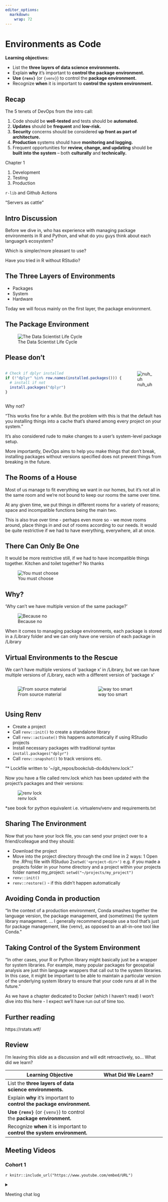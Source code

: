 ```yaml
---
editor_options: 
  markdown: 
    wrap: 72
---
```


# Environments as Code

**Learning objectives:**

-   List the **three layers of data science environments.**
-   Explain **why** it's important to **control the package
    environment.**
-   **Use `{renv}`** (or `{venv}`) to control the **package
    environment.**
-   Recognize **when** it is important to **control the system
    environment.**

## Recap

The 5 tenets of DevOps from the intro call:

1.  Code should be **well-tested** and tests should be **automated.**
2.  **Updates** should be **frequent** and **low-risk.**
3.  **Security** concerns should be considered **up front as part of
    architecture.**
4.  **Production** systems should have **monitoring and logging.**
5.  Frequent opportunities for **review, change, and updating** should
    be **built into the system** -- both **culturally** and
    **technically.**

Chapter 1

1.  Development
2.  Testing
3.  Production

`r-lib` and Github Actions

"Servers as cattle"

## Intro Discussion

Before we dive in, who has experience with managing package environments
in R and Python, and what do you guys think about each language's
ecosystem?

Which is simpler/more pleasant to use?

Have you tried in R without RStudio?

## The Three Layers of Environments

- Packages
- System
- Hardware

Today we will focus mainly on the first layer, the package environment.

## The Package Environment

![The Data Scientist Life Cycle](images/galaxy_package.jpeg)

## Please don't

::: {style="display: grid; grid-template-columns: 1fr 1fr; grid-column-gap: 10px;"}
<div>

```r
# Check if dplyr installed
if (!"dplyr" %in% row.names(installed.packages())) {
  # install if not
  install.packages("dplyr")
}
```

</div>

<div>

![nuh_uh](images/we_dont_do_that_here.jpeg)

</div>
:::

Why not?

"This works fine for a while. But the problem with this is that the default has you installing things into a cache that’s shared among every project on your system."

It's also considered rude to make changes to a user's system-level package setup.

More importantly, DevOps aims to help you make things that don't break,
installing packages without versions specified does not prevent things
from breaking in the future.

## The Rooms of a House

Most of us manage to fit everything we want in our homes, but it's not
all in the same room and we're not bound to keep our rooms the same over
time.

At any given time, we put things in different rooms for a variety of
reasons; space and incompatible functions being the main two.

This is also true over time - perhaps even more so - we move rooms
around, place things in and out of rooms according to our needs. It
would be quite restrictive if we had to have everything, everywhere, all
at once.

## There Can Only Be One

It would be more restrictive still, if we had to have incompatible
things together. Kitchen and toilet together? No thanks

![You must choose](images/one_and_only_one.jpeg)

## Why?

'Why can't we have multiple version of the same package?'

![Because no](images/because_no.png)

When it comes to managing package environments, each package is stored
in a /Library folder and we can only have one version of each package in
/Library

## Virtual Environments to the Rescue

We can't have multiple versions of 'package x' in /Library, but we can have multiple versions of /Library, each with a different version of 'package x'

::: {style="display: grid; grid-template-columns: 1fr 1fr; grid-column-gap: 10px;"}
<div>

![From source material](images/multiple_libraries.png)

</div>

<div>

![way too smart](images/way_too_smart.jpeg)

</div>
:::

## Using Renv

-   Create a project
-   Call `renv::init()` to create a standalone library
-   Call `renv::activate()` this happens automatically if using RStudio
    projects
-   Install necessary packages with traditional syntax
    `install.packages("dplyr")`
-   Call `renv::snapshot()` to track versions etc.

"\* Lockfile written to '\~/git_repos/bookclub-do4ds/renv.lock'."

Now you have a file called renv.lock which has been updated with the project's packages and their versions:

![renv lock](images/renv_lock.png)

*see book for python equivalent i.e. virtualenv/venv and requirements.txt

##  Sharing The Environment

Now that you have your lock file, you can send your project over to a friend/colleague and they should:

- Download the project
- Move into the project directory through the cmd line in 2 ways:
  1 Open the .RProj file with RStuduo
  2`setwd('<project-dir>')` e.g. if you made a projects folder in your home directory and a project within your projects folder named my_project: `setwd("~/projects/my_project")`
- `renv::init()`
- `renv::restore()` - if this didn't happen automatically
 
## Avoiding Conda in production


"In the context of a production environment, Conda smashes together the language version, the package management, and (sometimes) the system library management. ... I generally recommend people use a tool that’s just for package management, like {venv}, as opposed to an all-in-one tool like Conda."

## Taking Control of the System Environment

"In other cases, your R or Python library might basically just be a wrapper for system libraries. For example, many popular packages for geospatial analysis are just thin language wrappers that call out to the system libraries. In this case, it might be important to be able to maintain a particular version of the underlying system library to ensure that your code runs at all in the future."

As we have a chapter dedicated to Docker (which I haven't read) I won't dive into this here - I expect we'll have run out of time too.

## Further reading

https://rstats.wtf/


## Review

I'm leaving this slide as a discussion and will edit retroactively, so... What did we learn?

| Learning Objective                                                        | What Did We Learn?                                    |
|-----------------------------------------|-------------------------------|
| List the **three layers of data science environments.**                   | |
| Explain **why** it's important to **control the package environment.**    |  |
| **Use `{renv}`** (or `{venv}`) to control the **package environment.**    |  |
| Recognize **when** it is important to **control the system environment.** |  |

## Meeting Videos

### Cohort 1

`r knitr::include_url("https://www.youtube.com/embed/URL")`

<details>

<summary>

Meeting chat log

</summary>

    LOG

</details>
